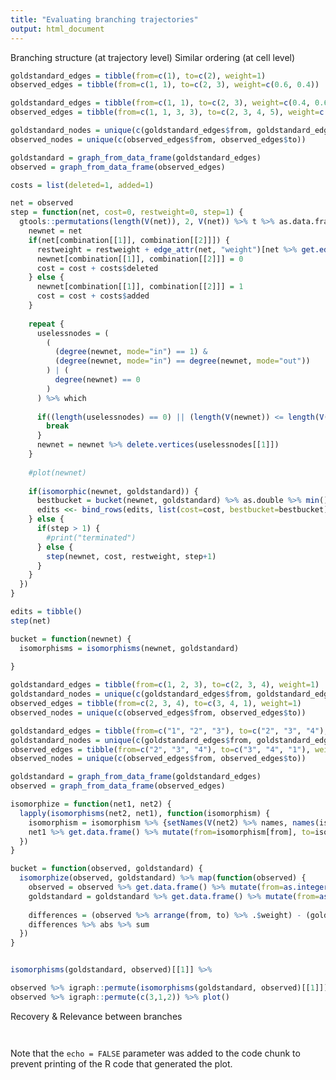 ```yaml
---
title: "Evaluating branching trajectories"
output: html_document
---
```


Branching structure (at trajectory level)
Similar ordering (at cell level)


```r
goldstandard_edges = tibble(from=c(1), to=c(2), weight=1)
observed_edges = tibble(from=c(1, 1), to=c(2, 3), weight=c(0.6, 0.4))

goldstandard_edges = tibble(from=c(1, 1), to=c(2, 3), weight=c(0.4, 0.6))
observed_edges = tibble(from=c(1, 1, 3, 3), to=c(2, 3, 4, 5), weight=c(0.4, 0.3, 0.15, 0.15))

goldstandard_nodes = unique(c(goldstandard_edges$from, goldstandard_edges$to))
observed_nodes = unique(c(observed_edges$from, observed_edges$to))

goldstandard = graph_from_data_frame(goldstandard_edges)
observed = graph_from_data_frame(observed_edges)

costs = list(deleted=1, added=1)

net = observed
step = function(net, cost=0, restweight=0, step=1) {
  gtools::permutations(length(V(net)), 2, V(net)) %>% t %>% as.data.frame %>% as.list %>% walk(function(combination) {
    newnet = net
    if(net[combination[[1]], combination[[2]]]) {
      restweight = restweight + edge_attr(net, "weight")[net %>% get.edge.ids(c(combination[[1]], combination[[2]]))]
      newnet[combination[[1]], combination[[2]]] = 0
      cost = cost + costs$deleted
    } else {
      newnet[combination[[1]], combination[[2]]] = 1
      cost = cost + costs$added
    }
    
    repeat {
      uselessnodes = (
        (
          (degree(newnet, mode="in") == 1) & 
          (degree(newnet, mode="in") == degree(newnet, mode="out"))
        ) | (
          degree(newnet) == 0
        )
      ) %>% which
      
      if((length(uselessnodes) == 0) || (length(V(newnet)) <= length(V(goldstandard)))) {
        break
      }
      newnet = newnet %>% delete.vertices(uselessnodes[[1]])
    }
    
    #plot(newnet)
    
    if(isomorphic(newnet, goldstandard)) {
      bestbucket = bucket(newnet, goldstandard) %>% as.double %>% min()
      edits <<- bind_rows(edits, list(cost=cost, bestbucket=bestbucket))
    } else {
      if(step > 1) {
        #print("terminated")
      } else {
        step(newnet, cost, restweight, step+1)
      }
    }
  })
}
```

```r
edits = tibble()
step(net)

bucket = function(newnet) {
  isomorphisms = isomorphisms(newnet, goldstandard)
  
}
```

```r
goldstandard_edges = tibble(from=c(1, 2, 3), to=c(2, 3, 4), weight=1)
goldstandard_nodes = unique(c(goldstandard_edges$from, goldstandard_edges$to))
observed_edges = tibble(from=c(2, 3, 4), to=c(3, 4, 1), weight=1)
observed_nodes = unique(c(observed_edges$from, observed_edges$to))

goldstandard_edges = tibble(from=c("1", "2", "3"), to=c("2", "3", "4"), weight=c(0.2, 0.6, 0.2))
goldstandard_nodes = unique(c(goldstandard_edges$from, goldstandard_edges$to))
observed_edges = tibble(from=c("2", "3", "4"), to=c("3", "4", "1"), weight=c(0.2, 0.7, 0.1))
observed_nodes = unique(c(observed_edges$from, observed_edges$to))

goldstandard = graph_from_data_frame(goldstandard_edges)
observed = graph_from_data_frame(observed_edges)

isomorphize = function(net1, net2) {
  lapply(isomorphisms(net2, net1), function(isomorphism) {
    isomorphism = isomorphism %>% {setNames(V(net2) %>% names, names(isomorphism))}
    net1 %>% get.data.frame() %>% mutate(from=isomorphism[from], to=isomorphism[to]) %>% graph_from_data_frame()
  })
}

bucket = function(observed, goldstandard) {
  isomorphize(observed, goldstandard) %>% map(function(observed) {
    observed = observed %>% get.data.frame() %>% mutate(from=as.integer(from), to=as.integer(to))
    goldstandard = goldstandard %>% get.data.frame() %>% mutate(from=as.integer(from), to=as.integer(to))
    
    differences = (observed %>% arrange(from, to) %>% .$weight) - (goldstandard %>% arrange(from, to) %>% .$weight)
    differences %>% abs %>% sum
  })
}


isomorphisms(goldstandard, observed)[[1]] %>% 

observed %>% igraph::permute(isomorphisms(goldstandard, observed)[[1]])
observed %>% igraph::permute(c(3,1,2)) %>% plot()
```


Recovery & Relevance between branches
```r

```

```r

```

Note that the `echo = FALSE` parameter was added to the code chunk to prevent printing of the R code that generated the plot.
